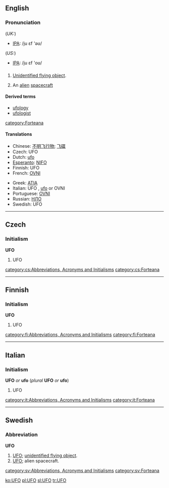 {{see|ufo}}
==English==
===Pronunciation===
(''UK:'')
*[[w:IPA|IPA]]: /ju ɛf 'əʊ/
(''US:'')
*[[w:IPA|IPA]]: /ju ɛf 'oʊ/
==={{Initialism}}===
#[[Unidentified flying object]].
#{{italbrac|colloquial}} An [[alien]] [[spacecraft]] 
====Derived terms====
*[[ufology]]
*[[ufologist]]

[[category:Forteana]]

====Translations====
{{top}}
*Chinese: [[不明飞行物]]; [[飞碟]]
*Czech: UFO {{n}}
*Dutch: [[ufo]] {{m}}
*[[Esperanto]]: [[NIFO]]
*Finnish: UFO
*French: [[OVNI]] {{m}}
{{mid}}
*Greek: [[ATIA]]
*Italian: UFO {{m}}, [[ufo]] {{m}} or OVNI
*Portuguese: [[OVNI]]
*Russian: [[НЛО]]
*Swedish: UFO {{n}}
{{bottom}}
----

==Czech==
===Initialism===
'''UFO'''

#UFO {{gloss|Czeck}}

[[category:cs:Abbreviations, Acronyms and Initialisms]]
[[category:cs:Forteana]]

----

==Finnish==

===Initialism===
'''UFO'''

# UFO

[[category:fi:Abbreviations, Acronyms and Initialisms]]
[[category:fi:Forteana]]

----

==Italian==
===Initialism===
'''UFO''' ''or'' '''ufo''' (''plural'' '''UFO''' ''or'' '''ufo''')

# UFO {{gloss|Italian}}

[[category:it:Abbreviations, Acronyms and Initialisms]]
[[category:it:Forteana]]

-----

==Swedish==
===Abbreviation===
'''UFO''' {{n}}

# [[#English|UFO]]; [[unidentified flying object]].
# [[#English|UFO]]; alien spacecraft.

[[category:sv:Abbreviations, Acronyms and Initialisms]]
[[category:sv:Forteana]]

[[ko:UFO]]
[[pl:UFO]]
[[sl:UFO]]
[[tr:UFO]]